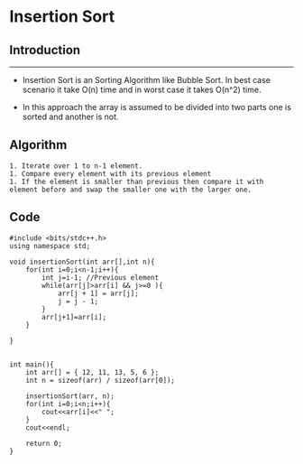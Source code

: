 # Insertion Sort

## Introduction 
----------
- Insertion Sort is an Sorting Algorithm like Bubble Sort. In best case scenario it take O(n) time and in worst case it takes O(n^2) time.

- In this approach the array is assumed to be divided into two parts one is sorted and another is not.

## Algorithm 
    1. Iterate over 1 to n-1 element.
    1. Compare every element with its previous element
    1. If the element is smaller than previous then compare it with element before and swap the smaller one with the larger one.

## Code

```
#include <bits/stdc++.h>
using namespace std;

void insertionSort(int arr[],int n){
    for(int i=0;i<n-1;i++){
        int j=i-1; //Previous element
        while(arr[j]>arr[i] && j>=0 ){
            arr[j + 1] = arr[j];
            j = j - 1;
        }
        arr[j+1]=arr[i];
    }

}


int main(){
    int arr[] = { 12, 11, 13, 5, 6 };
    int n = sizeof(arr) / sizeof(arr[0]);
 
    insertionSort(arr, n);
    for(int i=0;i<n;i++){
        cout<<arr[i]<<" ";
    }
    cout<<endl;
 
    return 0;
}

```
